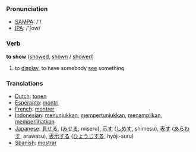 === Pronunciation ===
*[[w:SAMPA|SAMPA]]: /'/
*[[w:IPA|IPA]]: /'ʃow/

=== Verb ===

'''to show''' ([[showed]], [[shown]] / [[showed]])

# to [[display]], to have somebody [[see]] something

=== Translations ===
*[[Dutch]]: [[tonen]]
*[[Esperanto]]: [[montri]]
*[[French]]: [[montrer]]
*[[Indonesian]]: [[tunjuk|menunjukkan]], [[tunjuk|mempertunjukkan]], [[tampil|menampilkan]], [[lihat|memperlihatkan]]
*[[Japanese]]: [[見せる]], ([[みせる]], miseru), [[示す]] ([[しめす]], shimesu), [[表す]] ([[あらわす]], arawasu), [[表示]]する ([[ひょうじ]]する, hyōji-suru) 
*[[Spanish]]: [[mostrar]]